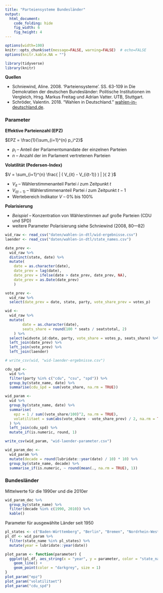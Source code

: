 ```yaml
---
title: "Parteiensysteme Bundesländer"
output: 
  html_document: 
    code_folding: hide
    fig_width: 6
    fig_height: 4
---
```

<style type="text/css"> <!-- .table { width: auto } ---> </style>

```r
options(width=100)
knitr::opts_chunk$set(message=FALSE, warning=FALSE)  # echo=FALSE
options(knitr.kable.NA = "")
```


```r
library(tidyverse)
library(knitr)
```

__Quellen__

 * Schniewind, Aline. 2008. ‘Parteiensysteme’. SS. 63-109 in Die Demokratien der deutschen Bundesländer: Politische Institutionen im Vergleich, Hrsg. Markus Freitag und Adrian Vatter. UTB, Stuttgart.
 * Schröder, Valentin. 2018. “Wahlen in Deutschland.” [wahlen-in-deutschland.de](http://www.wahlen-in-deutschland.de).


### Parameter


__Effektive Parteienzahl (EPZ)__

$EPZ = \frac{1}{\sum_{i=1}^{n} p_i^2}$

 * $p_i$ -- Anteil der Parlamentsmandate der einzelnen Parteien
 * $n$ -- Anzahl der im Parlament vertretenen Parteien
 
__Volatilität (Pedersen-Index)__

$V = \sum_{i=1}^{n} \frac{ | ( V_{it} - V_{i(t-1)} ) | }{ 2 }$


 * $V_{it}$ -- Wählerstimmenanteil Partei $i$ zum Zeitpunkt $t$
 * $V_{i(t-1)}$ -- Wählerstimmenanteil Partei $i$ zum Zeitpunkt $t-1$
 * Wertebereich Indikator $V$ --  0% bis 100%

__Polarisierung__

 * _Beispiel_ -- Konzentration von Wählerstimmen auf große Parteien (CDU und SPD)
 * weitere Parameter Polarisierung siehe Schniewind (2008, 80—82)
 

```r
wid_raw <- read_csv("daten/wahlen-in-dtl/wid-ergebnisse.csv")
laender <- read_csv("daten/wahlen-in-dtl/state_names.csv")

date_prev <- 
  wid_raw %>% 
  distinct(state, date) %>% 
  mutate(
    date = as.character(date),
    date_prev = lag(date),
    date_prev = ifelse(date > date_prev, date_prev, NA),
    date_prev = as.Date(date_prev)
    )

vote_prev <- 
  wid_raw %>% 
  select(date_prev = date, state, party, vote_share_prev = votes_p)

wid <- 
  wid_raw %>% 
  mutate(
        date = as.character(date),
        seats_share = round(100 * seats / seatstotal, 2)
    ) %>% 
  select(widvote_id:date, party, vote_share = votes_p, seats_share) %>% 
  left_join(date_prev) %>% 
  left_join(vote_prev) %>% 
  left_join(laender)

# write_csv(wid, "wid-laender-ergebnisse.csv")
```

```r
cdu_spd <- 
  wid %>%
  filter(party %in% c("cdu", "csu", "spd")) %>% 
  group_by(state_name, date) %>% 
  summarise(cdu_spd = sum(vote_share, na.rm = TRUE))

wid_param <- 
  wid %>%
  group_by(state_name, date) %>% 
  summarise(
    epz = 1 / sum((vote_share/100)^2, na.rm = TRUE),
    volatilitaet = sum(abs(vote_share - vote_share_prev) / 2, na.rm = TRUE)
  ) %>% 
  left_join(cdu_spd) %>% 
  mutate_if(is.numeric, round, 1)

write_csv(wid_param, "wid-laender-parameter.csv")

wid_param_dec <- 
  wid_param %>% 
  mutate(decade = round(lubridate::year(date) / 10) * 10) %>% 
  group_by(state_name, decade) %>% 
  summarise_if(is.numeric, ~ round(mean(., na.rm = TRUE), 1))
```

### Bundesländer

Mittelwerte für die 1990er und die 2010er

```r
wid_param_dec %>% 
  group_by(state_name) %>%
  filter(decade %in% c(1990, 2010)) %>%
  kable()
```

<p style="page-break-before: always">

Parameter für ausgewählte Länder seit 1950

```r
pl_states <- c("Baden-Württemberg", "Berlin", "Bremen", "Nordrhein-Westfalen")
pl_df <- wid_param %>%
  filter(state_name %in% pl_states) %>%
  mutate(year = lubridate::year(date))

plot_param <- function(parameter) {
  ggplot(pl_df, aes_string(x = "year", y = parameter, color = "state_name")) + 
    geom_line() + 
    geom_point(color = "darkgrey", size = 1)
}
plot_param("epz")
plot_param("volatilitaet")
plot_param("cdu_spd")
```
